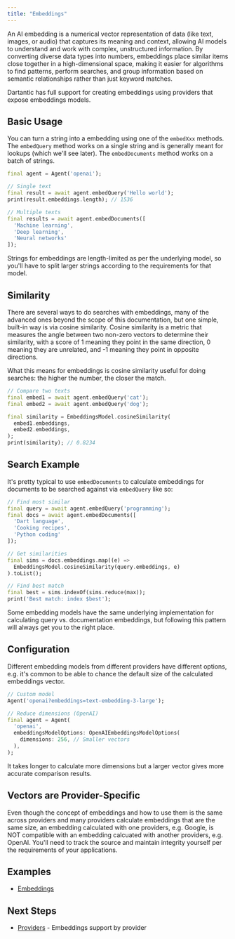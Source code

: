 ```yaml
---
title: "Embeddings"
---
```


An AI embedding is a numerical vector representation of data (like text, images, or audio) that captures its meaning and context, allowing AI models to understand and work with complex, unstructured information. By converting diverse data types into numbers, embeddings place similar items close together in a high-dimensional space, making it easier for algorithms to find patterns, perform searches, and group information based on semantic relationships rather than just keyword matches. 

Dartantic has full support for creating embeddings using providers that expose embeddings models.

## Basic Usage

You can turn a string into a embedding using one of the `embedXxx` methods. The `embedQuery` method works on a single string and is generally meant for lookups (which we'll see later). The `embedDocuments` method works on a batch of strings.

```dart
final agent = Agent('openai');

// Single text
final result = await agent.embedQuery('Hello world');
print(result.embeddings.length); // 1536

// Multiple texts
final results = await agent.embedDocuments([
  'Machine learning',
  'Deep learning',
  'Neural networks'
]);
```

Strings for embeddings are length-limited as per the underlying model, so you'll have to split larger strings according to the requirements for that model.

## Similarity

There are several ways to do searches with embeddings, many of the advanced ones beyond the scope of this documentation, but one simple, built-in way is via cosine similarity. Cosine similarity is a metric that measures the angle between two non-zero vectors to determine their similarity, with a score of 1 meaning they point in the same direction, 0 meaning they are unrelated, and -1 meaning they point in opposite directions.

What this means for embeddings is cosine similarity useful for doing searches: the higher the number, the closer the match.

```dart
// Compare two texts
final embed1 = await agent.embedQuery('cat');
final embed2 = await agent.embedQuery('dog');

final similarity = EmbeddingsModel.cosineSimilarity(
  embed1.embeddings,
  embed2.embeddings,
);
print(similarity); // 0.8234
```

## Search Example

It's pretty typical to use `embedDocuments` to calculate embeddings for documents to be searched against via `embedQuery` like so:

```dart
// Find most similar
final query = await agent.embedQuery('programming');
final docs = await agent.embedDocuments([
  'Dart language',
  'Cooking recipes', 
  'Python coding'
]);

// Get similarities
final sims = docs.embeddings.map((e) => 
  EmbeddingsModel.cosineSimilarity(query.embeddings, e)
).toList();

// Find best match
final best = sims.indexOf(sims.reduce(max));
print('Best match: index $best');
```

Some embedding models have the same underlying implementation for calculating query vs. documentation embeddings, but following this pattern will always get you to the right place.

## Configuration

Different embedding models from different providers have different options, e.g. it's common to be able to chance the default size of the calculated embeddings vector.

```dart
// Custom model
Agent('openai?embeddings=text-embedding-3-large');

// Reduce dimensions (OpenAI)
final agent = Agent(
  'openai',
  embeddingsModelOptions: OpenAIEmbeddingsModelOptions(
    dimensions: 256, // Smaller vectors
  ),
);
```

It takes longer to calculate more dimensions but a larger vector gives more accurate comparison results.

## Vectors are Provider-Specific

Even though the concept of embeddings and how to use them is the same across providers and many providers calculate embeddings that are the same size, an embedding calculated with one providers, e.g. Google, is NOT compatible with an embedding calcuated with another providers, e.g. OpenAI. You'll need to track the source and maintain integrity yourself per the requirements of your applications.

## Examples

- [Embeddings](https://github.com/csells/dartantic_ai/blob/main/packages/dartantic_ai/example/bin/embeddings.dart)

## Next Steps

- [Providers](/providers) - Embeddings support by provider